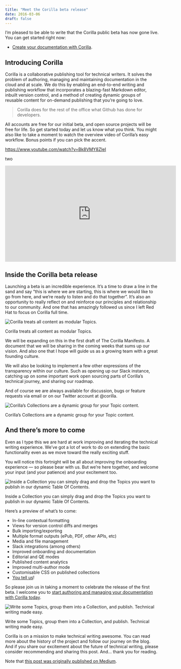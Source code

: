 ```yaml
---
title: "Meet the Corilla beta release"
date: 2016-03-06
draft: false
---
```



I’m pleased to be able to write that the Corilla public beta has now gone live. You can get started right now:

- [Create your documentation with Corilla](http://www.corilla.com/).

## Introducing Corilla

Corilla is a collaborative publishing tool for technical writers. It solves the problem of authoring, managing and maintaining documentation in the cloud and at scale. We do this by enabling an end-to-end writing and publishing workflow that incorporates a blazing-fast Markdown editor, inbuilt version control, and a method of creating dynamic groups of reusable content for on-demand publishing that you’re going to love.

> Corilla does for the rest of the office what Github has done for developers.

All accounts are free for our initial beta, and open source projects will be free for life. So get started today and let us know what you think. You might also like to take a moment to watch the overview video of Corilla’s easy workflow. Bonus points if you can pick the accent.

https://www.youtube.com/watch?v=Bk8VMY8ZIeI

two

<iframe width="560" height="315" src="https://www.youtube.com/embed/Bk8VMY8ZIeI?si=WepC3qTXJJRGYQPv&amp;controls=0" title="YouTube video player" frameborder="0" allow="accelerometer; autoplay; clipboard-write; encrypted-media; gyroscope; picture-in-picture; web-share" referrerpolicy="strict-origin-when-cross-origin" allowfullscreen></iframe>


## Inside the Corilla beta release

Launching a beta is an incredible experience. It’s a time to draw a line in the sand and say “this is where we are starting, this is where we would like to go from here, and we’re ready to listen and do that together”. It’s also an opportunity to really reflect on and reinforce our principles and relationship to our community. And one that has amazingly followed us since I left Red Hat to focus on Corilla full time.

![Corilla treats all content as modular Topics.](https://miro.medium.com/v2/resize:fit:720/format:webp/1*GjY2zneRDRxTjk-KlycOXg.jpeg)

Corilla treats all content as modular Topics.

We will be expanding on this in the first draft of The Corilla Manifesto. A document that we will be sharing in the coming weeks that sums up our vision. And also one that I hope will guide us as a growing team with a great founding culture.

We will also be looking to implement a few other expressions of the transparency within our culture. Such as opening up our Slack instance, catching up on some important work open sourcing parts of Corilla’s technical journey, and sharing our roadmap.

And of course we are always available for discussion, bugs or feature requests via email or on our Twitter account at @corilla.

![Corilla’s Collections are a dynamic group for your Topic content.](https://miro.medium.com/v2/resize:fit:720/format:webp/1*3s870HWztu38itEyHGOI9g.jpeg)

Corilla’s Collections are a dynamic group for your Topic content.

## And there’s more to come

Even as I type this we are hard at work improving and iterating the technical writing experience. We’ve got a lot of work to do on extending the basic functionality even as we move toward the really exciting stuff.

You will notice this fortnight will be all about improving the onboarding experience — so please bear with us. But we’re here together, and welcome your input (and your patience) and your excitement too.

![Inside a Collection you can simply drag and drop the Topics you want to publish in our dynamic Table Of Contents.](https://miro.medium.com/v2/resize:fit:720/format:webp/1*i_UA5pP-_gFmlMTjQbz0wQ.jpeg)

Inside a Collection you can simply drag and drop the Topics you want to publish in our dynamic Table Of Contents.

Here’s a preview of what’s to come:
- In-line contextual formatting
- Views for version control diffs and merges
- Bulk importing/exporting
- Multiple format outputs (ePub, PDF, other APIs, etc)
- Media and file management
- Slack integrations (among others)
- Improved onboarding and documentation
- Editorial and QE modes
- Published content analytics
- Improved multi-author mode
- Customisable CSS on published collections
- [You tell us](http://corilla.com/contact)!

So please join us in taking a moment to celebrate the release of the first beta. I welcome you to [start authoring and managing your documentation with Corilla today](https://app.corilla.com/register).

![Write some Topics, group them into a Collection, and publish. Technical writing made easy.](https://miro.medium.com/v2/resize:fit:720/format:webp/1*vT55W2E0xkPOPWH7zqpuqQ.jpeg)

Write some Topics, group them into a Collection, and publish. Technical writing made easy.

Corilla is on a mission to make technical writing awesome. You can read more about the history of the project and follow our journey on the blog. And if you share our excitement about the future of technical writing, please consider recommending and sharing this post. And… thank you for reading.

Note that [this post was originally published on Medium](https://medium.com/corilla-blog/meet-the-corilla-beta-release-3c1976db7bbc).